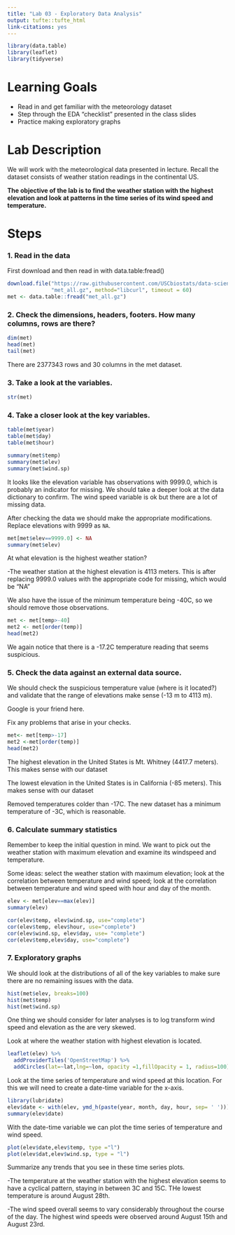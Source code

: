 ```yaml
---
title: "Lab 03 - Exploratory Data Analysis"
output: tufte::tufte_html
link-citations: yes
---
```




```r
library(data.table)
library(leaflet)
library(tidyverse)
```

# Learning Goals

- Read in and get familiar with the meteorology dataset  
- Step through the EDA "checklist" presented in the class slides
- Practice making exploratory graphs


# Lab Description

We will work with the meteorological data presented in lecture. Recall the dataset consists of weather station readings in the continental US. 

**The objective of the lab is to find the weather station with the highest elevation and look at patterns in the time series of its wind speed and temperature.**

# Steps

### 1. Read in the data

First download and then read in with data.table:fread()

```r
download.file("https://raw.githubusercontent.com/USCbiostats/data-science-data/master/02_met/met_all.gz",
              "met_all.gz", method="libcurl", timeout = 60)
met <- data.table::fread("met_all.gz")
```

### 2. Check the dimensions, headers, footers. How many columns, rows are there?

```r

dim(met)
head(met)
tail(met)

```
There are 2377343 rows and 30 columns in the met dataset. 

### 3. Take a look at the variables.

```r
str(met)
```

### 4. Take a closer look at the key variables. 

```r
table(met$year)
table(met$day)
table(met$hour)

summary(met$temp)
summary(met$elev)
summary(met$wind.sp)

```

It looks like the elevation variable has observations with 9999.0, which is probably an indicator for missing. We should take a deeper look at the data dictionary to confirm. The wind speed variable is ok but there are a lot of missing data.

After checking the data we should make the appropriate modifications. Replace elevations with 9999 as `NA`.

```r
met[met$elev==9999.0] <- NA
summary(met$elev)

```
At what elevation is the highest weather station?

-The weather station at the highest elevation is 4113 meters. This is after replacing 9999.0 values with the appropriate code for missing, which would be "NA"

We also have the issue of the minimum temperature being -40C, so we should remove those observations.

```r
met <- met[temp>-40]
met2 <- met[order(temp)]
head(met2)
```

We again notice that there is a -17.2C temperature reading that seems suspicious.

### 5. Check the data against an external data source.

We should check the suspicious temperature value (where is it located?) and validate that the range of elevations make sense (-13 m to 4113 m).

Google is your friend here.

Fix any problems that arise in your checks.

```r

met<- met[temp>-17]
met2 <-met[order(temp)]
head(met2)

```

The highest elevation in the United States is Mt. Whitney (4417.7 meters). This makes sense with our dataset

The lowest elevation in the United States is in California (-85 meters). This makes sense with our dataset

Removed temperatures colder than -17C. The new dataset has a minimum temperature of -3C, which is reasonable. 

### 6. Calculate summary statistics

Remember to keep the initial question in mind. We want to pick out the weather station with maximum elevation and examine its windspeed and temperature.

Some ideas: select the weather station with maximum elevation; look at the correlation between temperature and wind speed; look at the correlation between temperature and wind speed with hour and day of the month.

```r
elev <- met[elev==max(elev)]
summary(elev)
```

```r
cor(elev$temp, elev$wind.sp, use="complete")
cor(elev$temp, elev$hour, use="complete")
cor(elev$wind.sp, elev$day, use= "complete")
cor(elev$temp,elev$day, use="complete")
```

### 7. Exploratory graphs


We should look at the distributions of all of the key variables to make sure there are no remaining issues with the data.

```r
hist(met$elev, breaks=100)
hist(met$temp)
hist(met$wind.sp)

```
One thing we should consider for later analyses is to log transform wind speed and elevation as the are very skewed.


Look at where the weather station with highest elevation is located.

```r
leaflet(elev) %>% 
  addProviderTiles('OpenStreetMap') %>% 
  addCircles(lat=~lat,lng=~lon, opacity =1,fillOpacity = 1, radius=100)
```
Look at the time series of temperature and wind speed at this location. For this we will need to create a date-time variable for the x-axis.

```r
library(lubridate)
elev$date <- with(elev, ymd_h(paste(year, month, day, hour, sep= ' ')))
summary(elev$date)
```
With the date-time variable we can plot the time series of temperature and wind speed.

```r

plot(elev$date,elev$temp, type ="l")
plot(elev$dat,elev$wind.sp, type = "l")

```
Summarize any trends that you see in these time series plots.

-The temperature at the weather station with the highest elevation seems to have a cyclical pattern, staying in between 3C and 15C. THe lowest temperature is around August 28th. 


-The wind speed overall seems to vary considerably throughout the course of the day. The highest wind speeds were observed around August 15th and August 23rd. 
